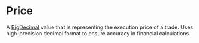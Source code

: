 # Price

A [BigDecimal] value that is representing the execution price of a trade. Uses high-precision decimal format to ensure accuracy in financial calculations.

[BigDecimal]: /types/big_decimal
